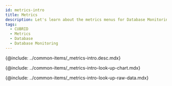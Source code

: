 ```yaml
---
id: metrics-intro
title: Metrics
description: Let's learn about the metrics menus for Database Monitoring analysis.
tags:
  - CUBRID
  - Metrics
  - Database
  - Database Monitoring
---
```



<!-- 개요 -->

{@include: ../common-items/_metrics-intro.desc.mdx}

<IntroExam category='db_cubrid_counter'/>

<ProdImg img='metrics-example-00.png' desc=''/>

<!-- View Metrics Chart -->

{@include: ../common-items/_metrics-intro-look-up-chart.mdx}  

<LookupchartDesc metric='num_data_page_fetches' category='db_cubrid_counter' />

<!-- View Metrics Raw Data -->

{@include: ../common-items/_metrics-intro-look-up-raw-data.mdx}
